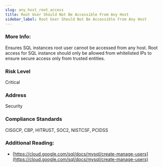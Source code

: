 ```yaml
---
slug: any_host_root_access
title: Root User Should Not Be Accessible From Any Host
sidebar_label: Root User Should Not Be Accessible From Any Host
---
```


### More Info:

Ensures SQL instances root user cannot be accessed from any host. Root access for SQL instance should only be allowed from whitelisted IPs to ensure secure access only from trusted entities.

### Risk Level

Critical

### Address

Security

### Compliance Standards

CISGCP, CBP, HITRUST, SOC2, NISTCSF, PCIDSS

### Additional Reading:

- [https://cloud.google.com/sql/docs/mysql/create-manage-users](https://cloud.google.com/sql/docs/mysql/create-manage-users) 

